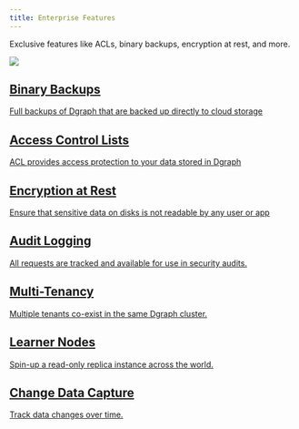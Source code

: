 ```yaml
---
title: Enterprise Features
---
```


<div class="landing">
  <div class="hero">
    <p>
      Exclusive features like ACLs, binary backups, encryption at rest, and more.
    </p>
    <img class="hero-deco" src="/images/hero-deco_403x160.png" />
  </div>
  <div class="item">
    <div class="icon"><i class="lni lni-download" aria-hidden="true"></i></div>
    <a  href="./binary-backups.md">
      <h2>Binary Backups</h2>
      <p>
        Full backups of Dgraph that are backed up directly to cloud storage
      </p>
    </a>
  </div>
  <div class="item">
    <div class="icon"><i class="lni lni-control-panel" aria-hidden="true"></i></div>
    <a href="./access-control-lists.md">
      <h2>Access Control Lists</h2>
      <p>
        ACL provides access protection to your data stored in Dgraph
      </p>
    </a>
  </div>
  <div class="item">
    <div class="icon"><i class="lni lni-lock-alt" aria-hidden="true"></i></div>
    <a href="./encryption-at-rest.md">
      <h2>Encryption at Rest</h2>
      <p>
        Ensure that sensitive data on disks is not readable by any user or app
      </p>
    </a>
  </div>
  <div class="item">
    <div class="icon"><i class="lni lni-keyword-research" aria-hidden="true"></i></div>
    <a  href="./audit-logs.md">
      <h2>Audit Logging</h2>
      <p>
        All requests are tracked and available for use in security audits.
      </p>
    </a>
  </div>
    <div class="item">
    <div class="icon"><i class="lni lni-network" aria-hidden="true"></i></div>
    <a  href="./multitenancy.md">
      <h2>Multi-Tenancy</h2>
      <p>
        Multiple tenants co-exist in the same Dgraph cluster.
      </p>
    </a>
  </div>
    <div class="item">
    <div class="icon"><i class="lni lni-files" aria-hidden="true"></i></div>
    <a  href="./learner-nodes.md">
      <h2>Learner Nodes</h2>
      <p>
        Spin-up a read-only replica instance across the world.
      </p>
    </a>
  </div>
    <div class="item">
    <div class="icon"><i class="lni lni-cog" aria-hidden="true"></i></div>
    <a  href="./change-data-capture.md">
      <h2>Change Data Capture</h2>
      <p>
        Track data changes over time.
      </p>
    </a>
  </div>

</div>
